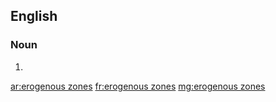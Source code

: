 ==English==

===Noun===
{{head|en|noun plural form|head=[[erogenous]] [[zones]]}}

# {{plural of|erogenous zone|lang=en}}

[[ar:erogenous zones]]
[[fr:erogenous zones]]
[[mg:erogenous zones]]